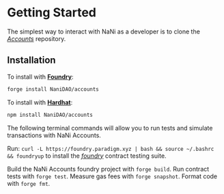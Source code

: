 
# Getting Started

The simplest way to interact with NaNi as a developer is to clone the *[Accounts](https://github.com/NaniDAO/accounts)* repository.

## Installation

To install with [**Foundry**](https://github.com/gakonst/foundry):

```sh
forge install NaniDAO/accounts
```

To install with [**Hardhat**](https://github.com/nomiclabs/hardhat):

```sh
npm install NaniDAO/accounts
```

The following terminal commands will allow you to run tests and simulate transactions with NaNi Accounts.

Run: `curl -L https://foundry.paradigm.xyz | bash && source ~/.bashrc && foundryup` to install the *[foundry](https://foundry.paradigm.xyz)* contract testing suite.

Build the NaNi Accounts foundry project with `forge build`. Run contract tests with `forge test`. Measure gas fees with `forge snapshot`. Format code with `forge fmt`.

<Footer />
